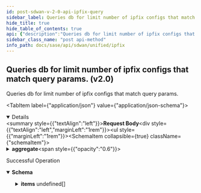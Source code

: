 ```yaml
---
id: post-sdwan-v-2-0-api-ipfix-query
sidebar_label: Queries db for limit number of ipfix configs that match query params. (v2.0)
hide_title: true
hide_table_of_contents: true
api: {"description":"Queries db for limit number of ipfix configs that match query params.","operationId":"post-sdwan-v2.0-api-ipfix-query","requestBody":{"content":{"application/json":{"schema":{"properties":{"aggregate":{"description":"Aggregate","properties":{"field":{"description":"Field","type":"string"},"operator":{"description":"Operator","enum":["max","count","min","avg","sum"],"type":"string"}}},"dest_page":{"description":"Dest Page","format":"int32","type":"integer"},"getDeleted":{"description":"GetDeleted","type":"boolean"},"group_by":{"description":"Group By","items":{"description":"Group By","type":"string"},"type":"array"},"id":{"description":"Id","type":"string"},"last_query_ts":{"description":"Last Query Ts","format":"int64","type":"integer"},"limit":{"description":"Limit","format":"int32","type":"integer"},"next_query":{"type":"object"},"query_params":{"type":"object"},"retrieved_fields":{"description":"Retrieved Fields","items":{"description":"Retrieved Fields","type":"string"},"type":"array"},"retrieved_fields_mask":{"description":"Retrieved Fields Mask","type":"boolean"},"sort_params":{"type":"object"},"total_count":{"description":"Total Count","format":"int64","type":"integer"}}}}}},"responses":{"200":{"content":{"application/json":{"schema":{"allOf":[{"properties":{"count":{"format":"int32","type":"integer"},"deleted_count":{"format":"int64","type":"integer"},"deleted_ids":{"items":{"type":"string"},"type":"array"},"id":{"type":"string"},"next_query":{"type":"object"},"total_count":{"format":"int64","type":"integer"}},"type":"object"},{"properties":{"items":{"items":{"properties":{"collector_config":{"description":"Collector Config: Valid Size(max = 4, error = IPFIX_CONFIG_INVALID_COLLECTOR_CONFIG: Maximum 4 collectors can be configured, min = 1) ","items":{"properties":{"host":{"description":"Host","type":"string"},"host_port":{"description":"Host Port","format":"int32","type":"integer"},"ipfixcollectorcontext_id":{"description":"Ipfixcollectorcontext Id","type":"string"},"max_message_size":{"description":"Max Message Size","format":"int32","type":"integer"},"protocol":{"description":"Protocol","enum":["tcp","udp"],"type":"string"}}},"type":"array"},"description":{"description":"Description: Size(max = 1024, error = DESCRIPTION_EXCEEDS_LIMIT: Description length exceeds limit, min = 0) ","type":"string"},"element_id":{"description":"Element Id","type":"string"},"export_cache_timeout":{"description":"Export Cache Timeout: Range(max = 600L, error = IPFIX_INVALID_EXPORT_CACHE_TIMEOUT: Export cache timeout should be in range 10-600, min = 10L) ","type":"integer"},"filters":{"description":"Filters: Valid Size(max = 8, error = IPFIX_FILTERS_MAX_SIZE: Maximum 8 filters can be configured, min = 0) ","items":{"properties":{"app_def_ids":{"description":"App Def Ids","items":{"description":"App Def Ids","type":"string"},"type":"array"},"dst_ports":{"description":"Dst Ports","items":{"properties":{"end":{"description":"End: Range(max = 65535L, error = APPDEF_CONFIG_INVALID_PORT_RANGE: Port number must be between 1 and 65535, min = 1L) ","type":"string"},"start":{"description":"Start: Range(max = 65535L, error = APPDEF_CONFIG_INVALID_PORT_RANGE: Port number must be between 1 and 65535, min = 1L) ","type":"string"}}},"type":"array"},"dst_prefixes_id":{"description":"Dst Prefixes Id","type":"string"},"ipfixfiltercontext_ids":{"description":"Ipfixfiltercontext Ids","items":{"description":"Ipfixfiltercontext Ids","type":"string"},"type":"array"},"priority_traffic_types":{"description":"Priority Traffic Types","items":{"description":"Priority Traffic Types","enum":["P1_Video","P1_Audio","P1_Xact","P1_Bulk","P2_Video","P2_Audio","P2_Xact","P2_Bulk","P3_Video","P3_Audio","P3_Xact","P3_Bulk","P4_Video","P4_Audio","P4_Xact","P4_Bulk"],"type":"string"},"type":"array"},"protocols":{"description":"Protocols","items":{"description":"Protocols","enum":["tcp","udp","ospf","ipv6","is-is-over-ipv4","ipv6-nonxt","etherip","ipv6-icmp","igmp","udplite","ipv6-opts","icmp","esp","crtp","ipip","eigrp","egp","gre","l2tpv3","sctp","ip-in-ip","rsvp","pim","scps","mpls-in-ip","ah","vrrp","ipv6-route","igp","ipv6-frag"],"type":"string"},"type":"array"},"rtp_transport_type":{"description":"Rtp Transport Type","enum":["audio","video"],"type":"string"},"src_ports":{"description":"Src Ports","items":{"properties":{"end":{"description":"End: Range(max = 65535L, error = APPDEF_CONFIG_INVALID_PORT_RANGE: Port number must be between 1 and 65535, min = 1L) ","type":"string"},"start":{"description":"Start: Range(max = 65535L, error = APPDEF_CONFIG_INVALID_PORT_RANGE: Port number must be between 1 and 65535, min = 1L) ","type":"string"}}},"type":"array"},"src_prefixes_id":{"description":"Src Prefixes Id","type":"string"},"wan_path_direction":{"description":"Wan Path Direction","enum":["lan_to_wan","wan_to_lan"],"type":"string"}}},"type":"array"},"id":{"description":"Id","type":"string"},"ipfixprofile_id":{"description":"Ipfixprofile Id: NotNull(error = IPFIX_CONFIG_PROFILE_ID_REQUIRED: IPFix profile id required) ","type":"string"},"ipfixtemplate_id":{"description":"Ipfixtemplate Id","type":"string"},"name":{"description":"Name: Required(error = NAME_REQD: Please provide resource name.) Size(max = 128, error = NAME_EXCEEDS_LIMIT: Name of the resource exceeds limit., min = 0) ","type":"string"},"sampler":{"description":"Sampler: Valid ","properties":{"algorithm":{"description":"Algorithm","enum":["time_based","none"],"type":"string"},"time_interval":{"description":"Time Interval","type":"integer"},"time_spacing":{"description":"Time Spacing","type":"integer"}}},"site_id":{"description":"Site Id: Digits(fraction = 0, integer = 50, SITEID_INVALID) NotNull ","type":"string"},"tags":{"description":"Tags: ListString(allowDuplicate = false, allowEmpty = true, allowNull = true, length = 1024, listMaxSize = 10, error = INVALID_TAG: Maximum 10 Unique tags of length 1024 each are allowed, noTrim = false, regex = [^,\\\\s]+, required = false) ","items":{"description":"Tags","type":"string"},"type":"array"}},"required":["site_id","ipfixprofile_id","name"]},"type":"array"}},"type":"object"}]}}},"description":"Successful Operation"}},"tags":["IPFIX"],"method":"post","path":"/sdwan/v2.0/api/ipfix/query","jsonRequestBodyExample":{"aggregate":{"field":"string","operator":"max"},"dest_page":0,"getDeleted":true,"group_by":["string"],"id":"string","last_query_ts":0,"limit":0,"next_query":{},"query_params":{},"retrieved_fields":["string"],"retrieved_fields_mask":true,"sort_params":{},"total_count":0},"info":{"contact":{},"description":"List of APIs used to manage the IPFIX services.","title":"IPFIX","version":"Latest"},"postman":{"name":"Queries db for limit number of ipfix configs that match query params. (v2.0)","description":{"content":"Queries db for limit number of ipfix configs that match query params.","type":"text/plain"},"url":{"path":["sdwan","v2.0","api","ipfix","query"],"host":["{{baseUrl}}"],"query":[],"variable":[]},"header":[{"key":"Content-Type","value":"application/json"},{"key":"Accept","value":"application/json"}],"method":"POST","body":{"mode":"raw","raw":"\"\"","options":{"raw":{"language":"json"}}}}}
sidebar_class_name: "post api-method"
info_path: docs/sase/api/sdwan/unified/ipfix
---
```



## Queries db for limit number of ipfix configs that match query params. (v2.0)



Queries db for limit number of ipfix configs that match query params.

<MimeTabs><TabItem label={"application/json"} value={"application/json-schema"}><details style={{}} data-collapsed={false} open={true}><summary style={{"textAlign":"left"}}><strong>Request Body</strong></summary><div style={{"textAlign":"left","marginLeft":"1rem"}}></div><ul style={{"marginLeft":"1rem"}}><SchemaItem collapsible={true} className={"schemaItem"}><details style={{}}><summary style={{}}><strong>aggregate</strong><span style={{"opacity":"0.6"}}> </span></summary><div style={{"marginLeft":"1rem"}}><div style={{"marginTop":".5rem","marginBottom":".5rem"}}>

Aggregate

</div><SchemaItem collapsible={false} name={"field"} required={false} schemaDescription={"Field"} schemaName={"string"} qualifierMessage={undefined} defaultValue={undefined}></SchemaItem><SchemaItem collapsible={false} name={"operator"} required={false} schemaDescription={"Operator"} schemaName={"string"} qualifierMessage={"**Possible values:** [`max`, `count`, `min`, `avg`, `sum`]"} defaultValue={undefined}></SchemaItem></div></details></SchemaItem><SchemaItem collapsible={false} name={"dest_page"} required={false} schemaDescription={"Dest Page"} schemaName={"int32"} qualifierMessage={undefined} defaultValue={undefined}></SchemaItem><SchemaItem collapsible={false} name={"getDeleted"} required={false} schemaDescription={"GetDeleted"} schemaName={"boolean"} qualifierMessage={undefined} defaultValue={undefined}></SchemaItem><SchemaItem collapsible={false} name={"group_by"} required={false} schemaDescription={"Group By"} schemaName={"string[]"} qualifierMessage={undefined} defaultValue={undefined}></SchemaItem><SchemaItem collapsible={false} name={"id"} required={false} schemaDescription={"Id"} schemaName={"string"} qualifierMessage={undefined} defaultValue={undefined}></SchemaItem><SchemaItem collapsible={false} name={"last_query_ts"} required={false} schemaDescription={"Last Query Ts"} schemaName={"int64"} qualifierMessage={undefined} defaultValue={undefined}></SchemaItem><SchemaItem collapsible={false} name={"limit"} required={false} schemaDescription={"Limit"} schemaName={"int32"} qualifierMessage={undefined} defaultValue={undefined}></SchemaItem><SchemaItem collapsible={false} name={"next_query"} required={false} schemaDescription={undefined} schemaName={"object"} qualifierMessage={undefined} defaultValue={undefined}></SchemaItem><SchemaItem collapsible={false} name={"query_params"} required={false} schemaDescription={undefined} schemaName={"object"} qualifierMessage={undefined} defaultValue={undefined}></SchemaItem><SchemaItem collapsible={false} name={"retrieved_fields"} required={false} schemaDescription={"Retrieved Fields"} schemaName={"string[]"} qualifierMessage={undefined} defaultValue={undefined}></SchemaItem><SchemaItem collapsible={false} name={"retrieved_fields_mask"} required={false} schemaDescription={"Retrieved Fields Mask"} schemaName={"boolean"} qualifierMessage={undefined} defaultValue={undefined}></SchemaItem><SchemaItem collapsible={false} name={"sort_params"} required={false} schemaDescription={undefined} schemaName={"object"} qualifierMessage={undefined} defaultValue={undefined}></SchemaItem><SchemaItem collapsible={false} name={"total_count"} required={false} schemaDescription={"Total Count"} schemaName={"int64"} qualifierMessage={undefined} defaultValue={undefined}></SchemaItem></ul></details></TabItem></MimeTabs><div><ApiTabs><TabItem label={"200"} value={"200"}><div>

Successful Operation

</div><div><MimeTabs groupId={"mime-type"}><TabItem label={"application/json"} value={"application/json"}><SchemaTabs groupId={"schema-tabs"}><TabTtem label={"Schema"} value={"Schema"}><details style={{}} data-collapsed={false} open={true}><summary style={{"textAlign":"left"}}><strong>Schema</strong></summary><div style={{"textAlign":"left","marginLeft":"1rem"}}></div><ul style={{"marginLeft":"1rem"}}><SchemaItem collapsible={false} name={"count"} required={false} schemaDescription={undefined} schemaName={"int32"} qualifierMessage={undefined} defaultValue={undefined}></SchemaItem><SchemaItem collapsible={false} name={"deleted_count"} required={false} schemaDescription={undefined} schemaName={"int64"} qualifierMessage={undefined} defaultValue={undefined}></SchemaItem><SchemaItem collapsible={false} name={"deleted_ids"} required={false} schemaDescription={undefined} schemaName={"string[]"} qualifierMessage={undefined} defaultValue={undefined}></SchemaItem><SchemaItem collapsible={false} name={"id"} required={false} schemaDescription={undefined} schemaName={"string"} qualifierMessage={undefined} defaultValue={undefined}></SchemaItem><SchemaItem collapsible={false} name={"next_query"} required={false} schemaDescription={undefined} schemaName={"object"} qualifierMessage={undefined} defaultValue={undefined}></SchemaItem><SchemaItem collapsible={false} name={"total_count"} required={false} schemaDescription={undefined} schemaName={"int64"} qualifierMessage={undefined} defaultValue={undefined}></SchemaItem><SchemaItem collapsible={true} className={"schemaItem"}><details style={{}}><summary style={{}}><strong>items</strong><span style={{"opacity":"0.6"}}> undefined[]</span></summary><div style={{"marginLeft":"1rem"}}><SchemaItem collapsible={true} className={"schemaItem"}><details style={{}}><summary style={{}}><strong>collector_config</strong><span style={{"opacity":"0.6"}}> undefined[]</span></summary><div style={{"marginLeft":"1rem"}}><div style={{"marginTop":".5rem","marginBottom":".5rem"}}>

Collector Config: Valid Size(max = 4, error = IPFIX_CONFIG_INVALID_COLLECTOR_CONFIG: Maximum 4 collectors can be configured, min = 1) 

</div><SchemaItem collapsible={false} name={"host"} required={false} schemaDescription={"Host"} schemaName={"string"} qualifierMessage={undefined} defaultValue={undefined}></SchemaItem><SchemaItem collapsible={false} name={"host_port"} required={false} schemaDescription={"Host Port"} schemaName={"int32"} qualifierMessage={undefined} defaultValue={undefined}></SchemaItem><SchemaItem collapsible={false} name={"ipfixcollectorcontext_id"} required={false} schemaDescription={"Ipfixcollectorcontext Id"} schemaName={"string"} qualifierMessage={undefined} defaultValue={undefined}></SchemaItem><SchemaItem collapsible={false} name={"max_message_size"} required={false} schemaDescription={"Max Message Size"} schemaName={"int32"} qualifierMessage={undefined} defaultValue={undefined}></SchemaItem><SchemaItem collapsible={false} name={"protocol"} required={false} schemaDescription={"Protocol"} schemaName={"string"} qualifierMessage={"**Possible values:** [`tcp`, `udp`]"} defaultValue={undefined}></SchemaItem></div></details></SchemaItem><SchemaItem collapsible={false} name={"description"} required={false} schemaDescription={"Description: Size(max = 1024, error = DESCRIPTION_EXCEEDS_LIMIT: Description length exceeds limit, min = 0) "} schemaName={"string"} qualifierMessage={undefined} defaultValue={undefined}></SchemaItem><SchemaItem collapsible={false} name={"element_id"} required={false} schemaDescription={"Element Id"} schemaName={"string"} qualifierMessage={undefined} defaultValue={undefined}></SchemaItem><SchemaItem collapsible={false} name={"export_cache_timeout"} required={false} schemaDescription={"Export Cache Timeout: Range(max = 600L, error = IPFIX_INVALID_EXPORT_CACHE_TIMEOUT: Export cache timeout should be in range 10-600, min = 10L) "} schemaName={"integer"} qualifierMessage={undefined} defaultValue={undefined}></SchemaItem><SchemaItem collapsible={true} className={"schemaItem"}><details style={{}}><summary style={{}}><strong>filters</strong><span style={{"opacity":"0.6"}}> undefined[]</span></summary><div style={{"marginLeft":"1rem"}}><div style={{"marginTop":".5rem","marginBottom":".5rem"}}>

Filters: Valid Size(max = 8, error = IPFIX_FILTERS_MAX_SIZE: Maximum 8 filters can be configured, min = 0) 

</div><SchemaItem collapsible={false} name={"app_def_ids"} required={false} schemaDescription={"App Def Ids"} schemaName={"string[]"} qualifierMessage={undefined} defaultValue={undefined}></SchemaItem><SchemaItem collapsible={true} className={"schemaItem"}><details style={{}}><summary style={{}}><strong>dst_ports</strong><span style={{"opacity":"0.6"}}> undefined[]</span></summary><div style={{"marginLeft":"1rem"}}><div style={{"marginTop":".5rem","marginBottom":".5rem"}}>

Dst Ports

</div><SchemaItem collapsible={false} name={"end"} required={false} schemaDescription={"End: Range(max = 65535L, error = APPDEF_CONFIG_INVALID_PORT_RANGE: Port number must be between 1 and 65535, min = 1L) "} schemaName={"string"} qualifierMessage={undefined} defaultValue={undefined}></SchemaItem><SchemaItem collapsible={false} name={"start"} required={false} schemaDescription={"Start: Range(max = 65535L, error = APPDEF_CONFIG_INVALID_PORT_RANGE: Port number must be between 1 and 65535, min = 1L) "} schemaName={"string"} qualifierMessage={undefined} defaultValue={undefined}></SchemaItem></div></details></SchemaItem><SchemaItem collapsible={false} name={"dst_prefixes_id"} required={false} schemaDescription={"Dst Prefixes Id"} schemaName={"string"} qualifierMessage={undefined} defaultValue={undefined}></SchemaItem><SchemaItem collapsible={false} name={"ipfixfiltercontext_ids"} required={false} schemaDescription={"Ipfixfiltercontext Ids"} schemaName={"string[]"} qualifierMessage={undefined} defaultValue={undefined}></SchemaItem><SchemaItem collapsible={false} name={"priority_traffic_types"} required={false} schemaDescription={"Priority Traffic Types"} schemaName={"string[]"} qualifierMessage={"**Possible values:** [`P1_Video`, `P1_Audio`, `P1_Xact`, `P1_Bulk`, `P2_Video`, `P2_Audio`, `P2_Xact`, `P2_Bulk`, `P3_Video`, `P3_Audio`, `P3_Xact`, `P3_Bulk`, `P4_Video`, `P4_Audio`, `P4_Xact`, `P4_Bulk`]"} defaultValue={undefined}></SchemaItem><SchemaItem collapsible={false} name={"protocols"} required={false} schemaDescription={"Protocols"} schemaName={"string[]"} qualifierMessage={"**Possible values:** [`tcp`, `udp`, `ospf`, `ipv6`, `is-is-over-ipv4`, `ipv6-nonxt`, `etherip`, `ipv6-icmp`, `igmp`, `udplite`, `ipv6-opts`, `icmp`, `esp`, `crtp`, `ipip`, `eigrp`, `egp`, `gre`, `l2tpv3`, `sctp`, `ip-in-ip`, `rsvp`, `pim`, `scps`, `mpls-in-ip`, `ah`, `vrrp`, `ipv6-route`, `igp`, `ipv6-frag`]"} defaultValue={undefined}></SchemaItem><SchemaItem collapsible={false} name={"rtp_transport_type"} required={false} schemaDescription={"Rtp Transport Type"} schemaName={"string"} qualifierMessage={"**Possible values:** [`audio`, `video`]"} defaultValue={undefined}></SchemaItem><SchemaItem collapsible={true} className={"schemaItem"}><details style={{}}><summary style={{}}><strong>src_ports</strong><span style={{"opacity":"0.6"}}> undefined[]</span></summary><div style={{"marginLeft":"1rem"}}><div style={{"marginTop":".5rem","marginBottom":".5rem"}}>

Src Ports

</div><SchemaItem collapsible={false} name={"end"} required={false} schemaDescription={"End: Range(max = 65535L, error = APPDEF_CONFIG_INVALID_PORT_RANGE: Port number must be between 1 and 65535, min = 1L) "} schemaName={"string"} qualifierMessage={undefined} defaultValue={undefined}></SchemaItem><SchemaItem collapsible={false} name={"start"} required={false} schemaDescription={"Start: Range(max = 65535L, error = APPDEF_CONFIG_INVALID_PORT_RANGE: Port number must be between 1 and 65535, min = 1L) "} schemaName={"string"} qualifierMessage={undefined} defaultValue={undefined}></SchemaItem></div></details></SchemaItem><SchemaItem collapsible={false} name={"src_prefixes_id"} required={false} schemaDescription={"Src Prefixes Id"} schemaName={"string"} qualifierMessage={undefined} defaultValue={undefined}></SchemaItem><SchemaItem collapsible={false} name={"wan_path_direction"} required={false} schemaDescription={"Wan Path Direction"} schemaName={"string"} qualifierMessage={"**Possible values:** [`lan_to_wan`, `wan_to_lan`]"} defaultValue={undefined}></SchemaItem></div></details></SchemaItem><SchemaItem collapsible={false} name={"id"} required={false} schemaDescription={"Id"} schemaName={"string"} qualifierMessage={undefined} defaultValue={undefined}></SchemaItem><SchemaItem collapsible={false} name={"ipfixprofile_id"} required={false} schemaDescription={"Ipfixprofile Id: NotNull(error = IPFIX_CONFIG_PROFILE_ID_REQUIRED: IPFix profile id required) "} schemaName={"string"} qualifierMessage={undefined} defaultValue={undefined}></SchemaItem><SchemaItem collapsible={false} name={"ipfixtemplate_id"} required={false} schemaDescription={"Ipfixtemplate Id"} schemaName={"string"} qualifierMessage={undefined} defaultValue={undefined}></SchemaItem><SchemaItem collapsible={false} name={"name"} required={false} schemaDescription={"Name: Required(error = NAME_REQD: Please provide resource name.) Size(max = 128, error = NAME_EXCEEDS_LIMIT: Name of the resource exceeds limit., min = 0) "} schemaName={"string"} qualifierMessage={undefined} defaultValue={undefined}></SchemaItem><SchemaItem collapsible={true} className={"schemaItem"}><details style={{}}><summary style={{}}><strong>sampler</strong><span style={{"opacity":"0.6"}}> </span></summary><div style={{"marginLeft":"1rem"}}><div style={{"marginTop":".5rem","marginBottom":".5rem"}}>

Sampler: Valid 

</div><SchemaItem collapsible={false} name={"algorithm"} required={false} schemaDescription={"Algorithm"} schemaName={"string"} qualifierMessage={"**Possible values:** [`time_based`, `none`]"} defaultValue={undefined}></SchemaItem><SchemaItem collapsible={false} name={"time_interval"} required={false} schemaDescription={"Time Interval"} schemaName={"integer"} qualifierMessage={undefined} defaultValue={undefined}></SchemaItem><SchemaItem collapsible={false} name={"time_spacing"} required={false} schemaDescription={"Time Spacing"} schemaName={"integer"} qualifierMessage={undefined} defaultValue={undefined}></SchemaItem></div></details></SchemaItem><SchemaItem collapsible={false} name={"site_id"} required={false} schemaDescription={"Site Id: Digits(fraction = 0, integer = 50, SITEID_INVALID) NotNull "} schemaName={"string"} qualifierMessage={undefined} defaultValue={undefined}></SchemaItem><SchemaItem collapsible={false} name={"tags"} required={false} schemaDescription={"Tags: ListString(allowDuplicate = false, allowEmpty = true, allowNull = true, length = 1024, listMaxSize = 10, error = INVALID_TAG: Maximum 10 Unique tags of length 1024 each are allowed, noTrim = false, regex = [^,\\\\s]+, required = false) "} schemaName={"string[]"} qualifierMessage={undefined} defaultValue={undefined}></SchemaItem></div></details></SchemaItem></ul></details></TabTtem></SchemaTabs></TabItem></MimeTabs></div></TabItem></ApiTabs></div>
      